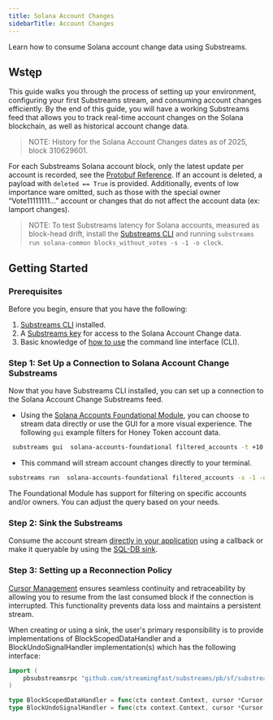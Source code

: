 ```yaml
---
title: Solana Account Changes
sidebarTitle: Account Changes
---
```


Learn how to consume Solana account change data using Substreams.

## Wstęp

This guide walks you through the process of setting up your environment, configuring your first Substreams stream, and consuming account changes efficiently. By the end of this guide, you will have a working Substreams feed that allows you to track real-time account changes on the Solana blockchain, as well as historical account change data.

> NOTE: History for the Solana Account Changes dates as of 2025, block 310629601.

For each Substreams Solana account block, only the latest update per account is recorded, see the [Protobuf Reference](https://buf.build/streamingfast/firehose-solana/file/main:sf/solana/type/v1/account.proto). If an account is deleted, a payload with `deleted == True` is provided. Additionally, events of low importance ware omitted, such as those with the special owner “Vote11111111…” account or changes that do not affect the account data (ex: lamport changes).

> NOTE: To test Substreams latency for Solana accounts, measured as block-head drift, install the [Substreams CLI](https://docs.substreams.dev/reference-material/substreams-cli/installing-the-cli) and running `substreams run solana-common blocks_without_votes -s -1 -o clock`.

## Getting Started

### Prerequisites

Before you begin, ensure that you have the following:

1. [Substreams CLI](https://docs.substreams.dev/reference-material/substreams-cli/installing-the-cli) installed.
2. A [Substreams key](https://docs.substreams.dev/reference-material/substreams-cli/authentication) for access to the Solana Account Change data.
3. Basic knowledge of [how to use](https://docs.substreams.dev/reference-material/substreams-cli/command-line-interface) the command line interface (CLI).

### Step 1: Set Up a Connection to Solana Account Change Substreams

Now that you have Substreams CLI installed, you can set up a connection to the Solana Account Change Substreams feed.

- Using the [Solana Accounts Foundational Module](https://substreams.dev/packages/solana-accounts-foundational/latest), you can choose to stream data directly or use the GUI for a more visual experience. The following `gui` example filters for Honey Token account data.

```bash
 substreams gui  solana-accounts-foundational filtered_accounts -t +10 -p filtered_accounts="owner:TokenkegQfeZyiNwAJbNbGKPFXCWuBvf9Ss623VQ5DA || account:4vMsoUT2BWatFweudnQM1xedRLfJgJ7hswhcpz4xgBTy"
```

- This command will stream account changes directly to your terminal.

```bash
substreams run  solana-accounts-foundational filtered_accounts -s -1 -o clock
```

The Foundational Module has support for filtering on specific accounts and/or owners. You can adjust the query based on your needs.

### Step 2: Sink the Substreams

Consume the account stream [directly in your application](https://docs.substreams.dev/how-to-guides/sinks/stream) using a callback or make it queryable by using the [SQL-DB sink](https://docs.substreams.dev/how-to-guides/sinks/sql-sink).

### Step 3: Setting up a Reconnection Policy

[Cursor Management](https://docs.substreams.dev/reference-material/reliability-guarantees) ensures seamless continuity and retraceability by allowing you to resume from the last consumed block if the connection is interrupted. This functionality prevents data loss and maintains a persistent stream.

When creating or using a sink, the user's primary responsibility is to provide implementations of BlockScopedDataHandler and a BlockUndoSignalHandler implementation(s) which has the following interface:

```go
import (
	pbsubstreamsrpc "github.com/streamingfast/substreams/pb/sf/substreams/rpc/v2"
)

type BlockScopedDataHandler = func(ctx context.Context, cursor *Cursor, data *pbsubstreamsrpc.BlockScopedData) error
type BlockUndoSignalHandler = func(ctx context.Context, cursor *Cursor, undoSignal *pbsubstreamsrpc.BlockUndoSignal) error
```
